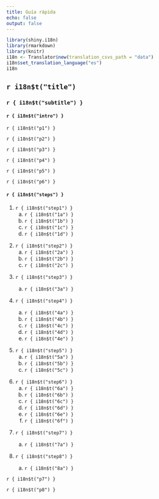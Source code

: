 ```yaml
---
title: Guía rápida
echo: false
output: false
---
```


```r
library(shiny.i18n)
library(rmarkdown)
library(knitr)
i18n <- Translator$new(translation_csvs_path = "data")
i18n$set_translation_language("es")
i18n


```
## `r i18n$t("title")`

### `r { i18n$t("subtitle") }`

#### `r { i18n$t("intro") }`

`r { i18n$t("p1") }`

`r { i18n$t("p2") }`

`r { i18n$t("p3") }`

`r { i18n$t("p4") }`

`r { i18n$t("p5") }`

`r { i18n$t("p6") }`

#### `r { i18n$t("steps") }`

1.  `r { i18n$t("step1") }`
    a.  `r { i18n$t("1a") }`
    b.  `r { i18n$t("1b") }`
    c.  `r { i18n$t("1c") }`
    d.  `r { i18n$t("1d") }`

```{=html}
<!-- -->
```
2.  `r { i18n$t("step2") }`
    a.  `r { i18n$t("2a") }`
    b.  `r { i18n$t("2b") }`
    c.  `r { i18n$t("2c") }`

```{=html}
<!-- -->
```
3.  `r { i18n$t("step3") }`

    a.  `r { i18n$t("3a") }`

4.  `r { i18n$t("step4") }`

    a.  `r { i18n$t("4a") }`
    b.  `r { i18n$t("4b") }`
    c.  `r { i18n$t("4c") }`
    d.  `r { i18n$t("4d") }`
    e.  `r { i18n$t("4e") }`

```{=html}
<!-- -->
```
5.  `r { i18n$t("step5") }`
    a.  `r { i18n$t("5a") }`
    b.  `r { i18n$t("5b") }`
    c.  `r { i18n$t("5c") }`

```{=html}
<!-- -->
```
6.  `r { i18n$t("step6") }`
    a.  `r { i18n$t("6a") }`
    b.  `r { i18n$t("6b") }`
    c.  `r { i18n$t("6c") }`
    d.  `r { i18n$t("6d") }`
    e.  `r { i18n$t("6e") }`
    f.  `r { i18n$t("6f") }`

```{=html}
<!-- -->
```
7.  `r { i18n$t("step7") }`

    a.  `r { i18n$t("7a") }`

8.  `r { i18n$t("step8") }`

    a.  `r { i18n$t("8a") }`

`r { i18n$t("p7") }`

`r { i18n$t("p8") }`

